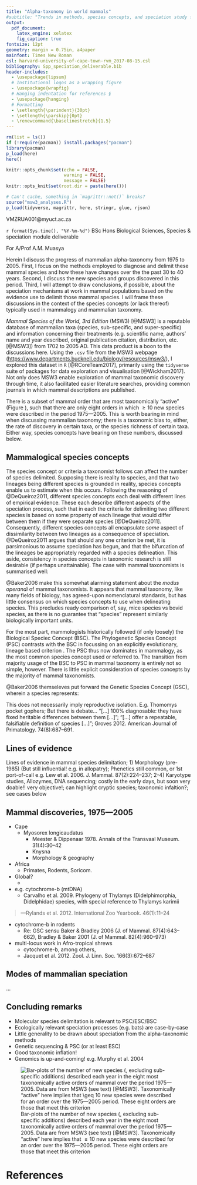 ```yaml
---
title: "Alpha-taxonomy in world mammals"
#subtitle: "Trends in methods, species concepts, and speciation study from the 1970s to today"
output:
  pdf_document:
    latex_engine: xelatex
    fig_caption: true
fontsize: 12pt
geometry: margin = 0.75in, a4paper
mainfont: Times New Roman
csl: harvard-university-of-cape-town-rvm_2017-08-15.csl
bibliography: Spp_speciation_deliverable.bib
header-includes:
  - \usepackage{lipsum}
  # Institutional logos as a wrapping figure
  - \usepackage{wrapfig}
  # Hanging indentation for references §
  - \usepackage{hanging}
  # Formatting
  - \setlength{\parindent}{30pt}
  - \setlength{\parskip}{0pt}
  - \renewcommand{\baselinestretch}{1.5}
---
```


```r
rm(list = ls())
if (!require(pacman)) install.packages("pacman")
library(pacman)
p_load(here)
here()
```

```r
knitr::opts_chunk$set(echo = FALSE,
                      warning = FALSE,
                      message = FALSE)
knitr::opts_knit$set(root.dir = paste(here()))
```

```r
# Can't cache, something in `magrittr::not()` breaks?
source("msw3_analyses.R")
p_load(tidyverse, magrittr, here, stringr, glue, rjson)
```


\begin{wrapfigure}{r}{100pt}  % this figure will be at the left
    \includegraphics[width=1.5cm, height=1.5cm]{uct_logo.png} \hfill
    \includegraphics[width=1.5cm, height=1.5cm]{biosci_logo_crop.png}
\end{wrapfigure}

\par \noindent \textbf{R. van Mazijk} VMZRUA001@myuct.ac.za

\footnotesize
\par \noindent `r format(Sys.time(), "%Y-%m-%d")`
\par \noindent BSc Hons Biological Sciences, Species & speciation module deliverable
\par \noindent For A/Prof A.M. Muasya

\par \noindent \hrulefill

\hfill


\normalsize

\noindent Herein I discuss the progress of mammalian alpha-taxonomy from 1975 to 2005<!--and up to 2017-->. First, I focus on the methods employed to diagnose and delimit these mammal species and how these have changes over the the past 30 to 40 years. Second, I discuss the new species and groups discovered in this period. Third, I will attempt to draw conclusions, if possible, about the speciation mechanisms at work in mammal populations based on the evidence use to delimit those mammal species. I will frame these discussions in the context of the species concepts (or lack thereof) typically used in mammalogy and mammalian taxonomy.

*Mammal Species of the World, 3rd Edition* (MSW3) [@MSW3] is a reputable<!--ref?--> database of mammalian taxa (species, sub-specific, and super-specific) and information concerning their treatments (e.g. scientific name, authors' name and year described, original publication citation, distribution, etc. [@MSW3]) from 1702 to 2005 AD. This data product is a boon to the discussions here. Using the `.csv` file from the MSW3 webpage (<https://www.departments.bucknell.edu/biology/resources/msw3/>), I explored this dataset in `R` [@RCoreTeam2017], primarily using the `tidyverse` suite of packages for data exploration and visualisation [@Wickham2017]. Not only does MSW3 enable exploration of mammal taxonomic discovery through time, it also facilitated easier literature searches, providing common journals in which mammal descriptions are published.

There is a subset of mammal order that are most taxonomically "active" (Figure \ref{taxa-thru-time}), such that there are only eight orders in which $\geq 10$ new species were described in the period 1975---2005. This is worth bearing in mind when discussing mammalian taxonomy; there is a taxonomic bias to, either, the rate of discovery in certain taxa, or the species richness of certain taxa. Either way, species concepts have bearing on these numbers, discussed below.


## Mammalogical species concepts

The species concept or criteria a taxonomist follows can affect the number of species delimited. Supposing there is reality to species, and that two lineages being different species is grounded in reality, species concepts enable us to estimate when this occurs. Following the reasoning of @DeQueiroz2011, different species concepts each deal with different lines of empirical evidence. These each describe different aspects of the speciation process, such that in each the criteria for delimiting two different species is based on some property of each lineage that would differ between them if they were separate species [@DeQueiroz2011]. Consequently, different species concepts all encapsulate *some* aspect of dissimilarity between two lineages as a consequence of speciation. @DeQueiroz2011 argues that should any one criterion be met, it is parsimonious to assume speciation has begun, and that the bifurcation of the lineages be appropriately regarded with a species delineation. This aside, consistency in species concepts in taxonomic research is still desirable (if perhaps unattainable<!--ref from module readings-->). The case with mammal taxonomists is summarised well:

\small

> \textit{Mammalogists, for the most part, have avoided debate on species concepts, but most investigators follow a particular species definition}

\normalsize

\noindent @Baker2006 make this somewhat alarming statement about the *modus operandi* of mammal taxonomists. It appears that mammal taxonomy, like many fields of biology, has agreed-upon nomenclatural standards, but has little consensus on which species concepts to use when delineating species. This precludes ready comparison of, say, mice species vs bovid species, as there is no guarantee that "species" represent similarly biologically important units. <!--Perhaps this isn't a bad thing? But I suppose that depends on the taxonomic scale at which SCs fail at facilitating comparison-->

<!--Idiosyncratic/researcher-specific species concept usage...-->

For the most part, mammologists historically<!--when?--> followed (if only loosely) the Biological Speciec Concept (BSC)<!--ref Mayr-->. <!--elaborate--> The Phylogenetic Species Concept (PSC) contrasts with the BSC in focussing on an explicitly evolutionary, lineage based criterion<!--ref--> <!--elaborate on allopatry solution that the PSC gives-->. The PSC thus now dominates in mammalogy, as the most common species concept used or referred to<!--ref-->. The transition from majority usage of the BSC to PSC in mammal taxonomy is entirely not so simple, however. There is little explicit consideration of species concepts by the majority of mammal taxonomists<!--ref-->.

@Baker2006 themseleves put forward the Genetic Species Concept (GSC), wherein a species represents:

\small

> \textit{[...] a group of genetically compatible interbreeding natural populations that is genetically isolated from other such groups.}

\normalsize

\noindent This does not necessarily imply reproductive isolation<!--elaborate-->. E.g. Thomomys pocket gophers; But there is debate... “[…] 100% diagnosable: they have fixed heritable differences between them […]”; “[…] offer a repeatable, falsifiable definition of species […]”; Groves 2012. American Journal of Primatology. 74(8):687–691.


## Lines of evidence

Lines of evidence in mammal species delimitation; 1) Morphology (pre-1985) (But still influential! e.g. in allopatry); Phenetics still common, or 1st port-of-call e.g. Lew et al. 2006. J. Mammal. 87(2):224–237; 2-4) Karyotype studies, Allozymes, DNA sequencing; costly in the early days, but soon very doable!! very objective!; can highlight cryptic species; taxonomic infaltion?; see cases below


## Mammal discoveries, 1975---2005

- Cape
    - Myosorex longicaudatus
	    - Meester & Dippenaar 1978. Annals of the Transvaal Museum. 31(4):30–42
	    - Knysna
	    - Morphology & geography
- Africa
    - Primates, Rodents, Soricom.
- Global?
    - <more>

- e.g. cytochrome-b (mtDNA)
    - Carvalho et al. 2009. Phylogeny of Thylamys (Didelphimorphia, Didelphidae) species, with special reference to Thylamys karimii

\small

> \textit{The increase in the number of named species [means] that we have increased our perception and understanding of the diversity of the primates.}---Rylands et al. 2012. International Zoo Yearbook. 46(1):11–24

\normalsize

- cytochrome-b in rodents
    - Re: GSC sensu Baker & Bradley 2006 (J. of Mammal. 87(4):643–662), Bradley & Baker 2001 (J. of Mammal. 82(4):960–973)
- multi-locus work in Afro-tropical shrews
    - cytochrome-b, among others,
    - Jacquet et al. 2012. Zool. J. Linn. Soc. 166(3):672–687


## Modes of mammalian speciation

...

## Concluding remarks

- Molecular species delimitation is relevant to PSC/ESC/BSC
- Ecologically relevant speciation processes (e.g. bats) are case-by-case
- Little generality to be drawn about speciation from the alpha-taxonomic methods 
- Genetic sequencing & PSC (or at least ESC)
- Good taxonomic inflation!
- Genomics is up-and-coming! e.g. Murphy et al. 2004


\noindent \hrulefill


![\label{taxa-thru-time} \footnotesize Bar-plots of the number of new species (\textit{sensu stricto}, excluding sub-specific additions) described each year in the eight most taxonomically active orders of mammal over the period 1975---2005. Data are from MSW3 (see text) [@MSW3]. Taxonomically "active" here implies that $\geq 10$ new species were described for an order over the 1975---2005 period. These eight orders are those that meet this criterion](ppt_fig.png)


\noindent \hrulefill

# \small References
\footnotesize \hangparas{15pt}{1}

